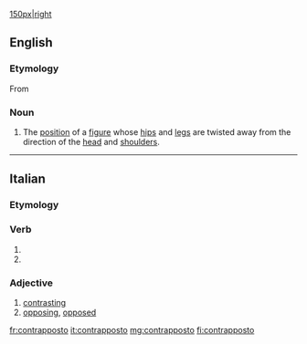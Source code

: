 [[file:David_von_Michelangelo.jpg|150px|right]]
==English==
{{wikipedia}}
===Etymology===
From {{etyl|it}}

===Noun===
{{en-noun|pl=contrapposto|pl2=contrapposti}}

#{{arts}} The [[position]] of a [[figure]] whose [[hip]]s and [[leg]]s are twisted away from the direction of the [[head]] and [[shoulder]]s.

----

==Italian==

===Etymology===
{{prefix|contra|posto|lang=it}}

===Verb===
{{it-pp|contrappost}}

# {{past participle of|[[contrapporre]]|lang=Italian}}
# {{past participle of|[[contrapporsi]]|lang=Italian}}

===Adjective===
{{it-adj|contrappost}}

# [[contrasting]]
# [[opposing]], [[opposed]]

[[fr:contrapposto]]
[[it:contrapposto]]
[[mg:contrapposto]]
[[fi:contrapposto]]